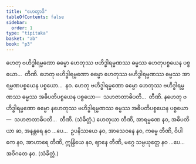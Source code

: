 ```yaml
---
title: "ဟေတွာဒိ"
tableOfContents: false
sidebar:
  order: 1
type: "tipitaka"
basket: "ab"
book: "p3"
---
```



<DynamicBreadcrumb />

<Division number="537" book="p3" e="ch" v="39" p="320">

<Paragraph number="1205" book="p3">
ဟေတု ဗဟိဒ္ဓါရမ္မဏော ဓမ္မော ဟေတုဿ ဗဟိဒ္ဓါရမ္မဏဿ ဓမ္မဿ ဟေတုပစ္စယေန ပစ္စယော…  တီဏိ.
</Paragraph>

<Paragraph number="1206" book="p3">
ဟေတု ဗဟိဒ္ဓါရမ္မဏော ဓမ္မော ဟေတုဿ ဗဟိဒ္ဓါရမ္မဏဿ ဓမ္မဿ အာရမ္မဏပစ္စယေန ပစ္စယော…  နဝ.
</Paragraph>

<Paragraph number="1207" book="p3">
ဟေတု ဗဟိဒ္ဓါရမ္မဏော ဓမ္မော ဟေတုဿ ဗဟိဒ္ဓါရမ္မဏဿ ဓမ္မဿ အဓိပတိပစ္စယေန ပစ္စယော—  သဟဇာတာဓိပတိ…  တီဏိ.
</Paragraph>

<Paragraph number="1208" book="p3">
နဟေတု ဗဟိဒ္ဓါရမ္မဏော ဓမ္မော နဟေတုဿ ဗဟိဒ္ဓါရမ္မဏဿ ဓမ္မဿ အဓိပတိပစ္စယေန ပစ္စယော—  သဟဇာတာဓိပတိ…  တီဏိ. (သံခိတ္တံ.)
</Paragraph>

</Division>
<Division number="538" book="p3" e="ch" v="39" p="321">

<Paragraph number="1209" book="p3">
ဟေတုယာ တီဏိ, အာရမ္မဏေ နဝ, အဓိပတိယာ ဆ, အနန္တရေ နဝ …ပေ…  ဥပနိဿယေ နဝ, အာသေဝနေ နဝ, ကမ္မေ တီဏိ, ဝိပါကေ နဝ, အာဟာရေ တီဏိ, ဣန္ဒြိယေ နဝ, ဈာနေ တီဏိ, မဂ္ဂေ သမ္ပယုတ္တေ နဝ …ပေ…  အဝိဂတေ နဝ. (သံခိတ္တံ.)
</Paragraph>
</Division>
